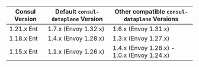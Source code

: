| Consul Version | Default `consul-dataplane` Version   | Other compatible `consul-dataplane` Versions |
| -------------- | -------------------------------------|----------------------------------------------|
| 1.21.x Ent     | 1.7.x (Envoy 1.32.x)                 | 1.6.x (Envoy 1.31.x)                         |
| 1.18.x Ent     | 1.4.x (Envoy 1.28.x)                 | 1.3.x (Envoy 1.27.x)                         |
| 1.15.x Ent     | 1.1.x (Envoy 1.26.x)                 | 1.4.x (Envoy 1.28.x) - 1.0.x (Envoy 1.24.x)  |